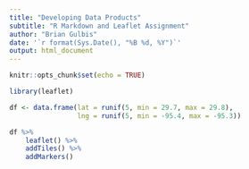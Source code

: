 ```yaml
---
title: "Developing Data Products"
subtitle: "R Markdown and Leaflet Assignment"
author: "Brian Gulbis"
date: '`r format(Sys.Date(), "%B %d, %Y")`'
output: html_document
---
```


```r
knitr::opts_chunk$set(echo = TRUE)
```

```r
library(leaflet)

df <- data.frame(lat = runif(5, min = 29.7, max = 29.8),
                 lng = runif(5, min = -95.4, max = -95.3))

df %>%
    leaflet() %>%
    addTiles() %>%
    addMarkers()
```

